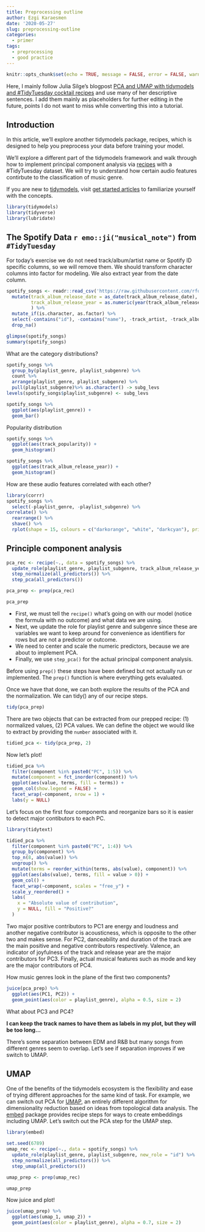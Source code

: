 ```yaml
---
title: Preprocessing outline
author: Ezgi Karaesmen
date: '2020-05-27'
slug: preprocessing-outline
categories:
  - primer
tags:
  - preprocessing
  - good practice
---
```


```r
knitr::opts_chunk$set(echo = TRUE, message = FALSE, error = FALSE, warning = FALSE)
```

Here, I mainly follow Julia Silge's blogpost [PCA and UMAP with tidymodels and #TidyTuesday cocktail recipes](https://juliasilge.com/blog/cocktail-recipes-umap/) and use many of her descriptive sentences. I add them mainly as placeholders for further editing in the future, points I do not want to miss while converting this into a tutorial.

## Introduction

In this article, we’ll explore another tidymodels package, recipes, which is designed to help you preprocess your data before training your model.
 
We'll explore a different part of the tidymodels framework and walk through how to implement principal component analysis via [recipes](https://recipes.tidymodels.org/) with a #TidyTuesday dataset. We will try to understand how certain audio features contirbute to the classification of music genre. 

If you are new to [tidymodels](https://www.tidymodels.org/), visit [get started articles](https://www.tidymodels.org/start/) to familiarize yourself with the concepts. 


```r
library(tidymodels)
library(tidyverse)
library(lubridate)
```


## The Spotify Data `r emo::ji("musical_note")` from `#TidyTuesday` 

For today's exercise we do not need track/album/artist name or Spotify ID specific columns, so we will remove them. We should transform character columns into factor for modeling. We also extract year from the date column.

```r
spotify_songs <- readr::read_csv('https://raw.githubusercontent.com/rfordatascience/tidytuesday/master/data/2020/2020-01-21/spotify_songs.csv') %>%
  mutate(track_album_release_date = as_date(track_album_release_date),
         track_album_release_year = as.numeric(year(track_album_release_date))
         ) %>%
  mutate_if(is.character, as.factor) %>%
  select(-contains("id"), -contains("name"), -track_artist, -track_album_release_date) %>%
  drop_na()

glimpse(spotify_songs)
summary(spotify_songs)
```

What are the category distributions?

```r
spotify_songs %>%
  group_by(playlist_genre, playlist_subgenre) %>%
  count %>%
  arrange(playlist_genre, playlist_subgenre) %>%
  pull(playlist_subgenre)%>% as.character() -> subg_levs
levels(spotify_songs$playlist_subgenre) <- subg_levs

```


```r
spotify_songs %>%
  ggplot(aes(playlist_genre)) +
  geom_bar()
```

Popularity distribution

```r
spotify_songs %>%
  ggplot(aes(track_popularity)) +
  geom_histogram()

spotify_songs %>%
  ggplot(aes(track_album_release_year)) +
  geom_histogram()

```

How are these audio features correlated with each other?

```r
library(corrr)
spotify_songs %>%
  select(-playlist_genre, -playlist_subgenre) %>%
correlate() %>%
  rearrange() %>%
  shave() %>%
  rplot(shape = 15, colours = c("darkorange", "white", "darkcyan"), print_cor=TRUE) 
```

## Principle component analysis

```r
pca_rec <- recipe(~., data = spotify_songs) %>%
  update_role(playlist_genre, playlist_subgenre, track_album_release_year, new_role = "id") %>%
  step_normalize(all_predictors()) %>%
  step_pca(all_predictors())

pca_prep <- prep(pca_rec)

pca_prep
```

+ First, we must tell the `recipe()` what’s going on with our model (notice the formula with no outcome) and what data we are using.   
+ Next, we update the role for playlist genre and subgenre since these are variables we want to keep around for convenience as identifiers for rows but are not a predictor or outcome.   
+ We need to center and scale the numeric predictors, because we are about to implement PCA. 
+ Finally, we use `step_pca()` for the actual principal component analysis. 

Before using `prep()` these steps have been defined but not actually run or implemented. The `prep()` function is where everything gets evaluated.

Once we have that done, we can both explore the results of the PCA and the normalization.  We can tidy() any of our recipe steps.

```r
tidy(pca_prep)
```

There are two objects that can be extracted from our prepped recipe: (1) normalized values, (2) PCA values. We can define the object we would like to extract by providing the `number` associated with it.

```r
tidied_pca <- tidy(pca_prep, 2)
```

Now let's plot!

```r
tidied_pca %>%
  filter(component %in% paste0("PC", 1:5)) %>%
  mutate(component = fct_inorder(component)) %>%
  ggplot(aes(value, terms, fill = terms)) +
  geom_col(show.legend = FALSE) +
  facet_wrap(~component, nrow = 1) +
  labs(y = NULL)
```

Let's focus on the first four components and reorganize bars so it is easier to detect major contibutors to each PC.

```r
library(tidytext)

tidied_pca %>%
  filter(component %in% paste0("PC", 1:4)) %>%
  group_by(component) %>%
  top_n(8, abs(value)) %>%
  ungroup() %>%
  mutate(terms = reorder_within(terms, abs(value), component)) %>%
  ggplot(aes(abs(value), terms, fill = value > 0)) +
  geom_col() +
  facet_wrap(~component, scales = "free_y") +
  scale_y_reordered() +
  labs(
    x = "Absolute value of contribution",
    y = NULL, fill = "Positive?"
  )
```

Two major positive contributors to PC1 are energy and loudness and another negative contributor is acousticness, which is opposite to the other two and makes sense. For PC2, danceability and duration of the track are the main positive and negative contributors respectively. Valence, an indicator of joyfulness of the track and release year are the major contributors for PC3. Finally, actual musical features such as mode and key are the major contributors of PC4.   

How music genres look in the plane of the first two components?

```r
juice(pca_prep) %>% 
  ggplot(aes(PC1, PC2)) +
  geom_point(aes(color = playlist_genre), alpha = 0.5, size = 2)
```

What about PC3 and PC4?

**I can keep the track names to have them as labels in my plot, but they will be too long...** 

There's some separation between EDM and R&B but many songs from different genres seem to overlap. Let's see if separation improves if we switch to UMAP.

## UMAP

One of the benefits of the tidymodels ecosystem is the flexibility and ease of trying different approaches for the same kind of task. For example, we can switch out PCA for [UMAP](https://umap-learn.readthedocs.io/en/latest/how_umap_works.html), an entirely different algorithm for dimensionality reduction based on ideas from topological data analysis. The [embed](https://embed.tidymodels.org/) package provides recipe steps for ways to create embeddings including UMAP. Let's switch out the PCA step for the UMAP step.


```r
library(embed)

set.seed(6789)
umap_rec <- recipe(~., data = spotify_songs) %>%
  update_role(playlist_genre, playlist_subgenre, new_role = "id") %>%
  step_normalize(all_predictors()) %>%
  step_umap(all_predictors())

umap_prep <- prep(umap_rec)

umap_prep
```

Now juice and plot!

```r
juice(umap_prep) %>%
  ggplot(aes(umap_1, umap_2)) +
  geom_point(aes(color = playlist_genre), alpha = 0.7, size = 2)
```
